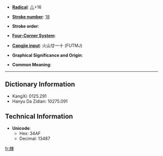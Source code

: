 * '''[[Index:Chinese radical| Radical]]''': [[Index:Chinese radical/儿|儿]]+16

* '''[[Index:Chinese total strokes|Stroke number]]''': [[Index:Chinese total strokes/18|18]]

* '''Stroke order''': 

* '''[[Index:Chinese four corner|Four-Corner System]]''': 

* '''[[Index:Chinese Cangjie|Cangjie input]]''': 火山廿一十 (FUTMJ)

* '''Graphical Significance and Origin''': 

* '''Common Meaning''': 

----

== Dictionary Information ==

* KangXi: 0125.291
* Hanyu Da Zidian: 10275.091

== Technical Information ==

* '''Unicode''':
** Hex: 34AF
** Decimal: 13487
[[fr:㒯]]